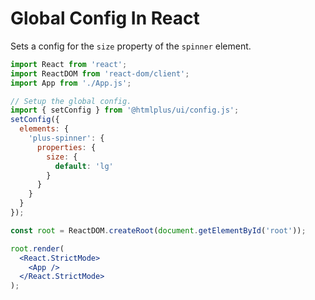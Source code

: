# Global Config In React

Sets a config for the `size` property of the `spinner` element.

```jsx
import React from 'react';
import ReactDOM from 'react-dom/client';
import App from './App.js';

// Setup the global config.
import { setConfig } from '@htmlplus/ui/config.js';
setConfig({
  elements: {
    'plus-spinner': {
      properties: {
        size: {
          default: 'lg'
        }
      }
    }
  }
});

const root = ReactDOM.createRoot(document.getElementById('root'));

root.render(
  <React.StrictMode>
    <App />
  </React.StrictMode>
);
```
